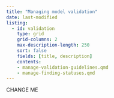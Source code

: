 ```yaml
---
title: "Managing model validation"
date: last-modified
listing:
  - id: validation
    type: grid
    grid-columns: 2
    max-description-length: 250
    sort: false
    fields: [title, description]
    contents:
    - manage-validation-guidelines.qmd
    - manage-finding-statuses.qmd
---
```


CHANGE ME

:::{#validation}
:::
